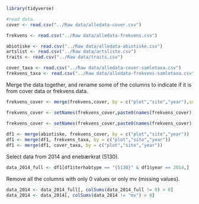 
```r
library(tidyverse)
```


```r
#read data.
cover <- read.csv("../Raw data/alledata-cover.csv")

frekvens <- read.csv("../Raw data/alledata-frekvens.csv")

abiotiske <- read.csv("../Raw data/alledata-abiotiske.csv")
artslist <- read.csv("../Raw data/artsliste.csv")
traits <- read.csv("../Raw data/traits.csv")

cover_taxa <- read.csv("../Raw data/alledata-cover-samletaxa.csv") 
frekvens_taxa <- read.csv("../Raw data/alledata-frekvens-samletaxa.csv")

```


Merge the data together, and rename some of the columns to indicate if it is from cover data or frekvens data.
```r
frekvens_cover <- merge(frekvens,cover, by = c("plot","site","year"),suffixes = c("Frekvens","Cover"))

frekvens_cover <- setNames(frekvens_cover,paste0(names(frekvens_cover),ifelse(names(frekvens_cover) %in% setdiff(names(frekvens),names(cover)),"frekvens","")))

frekvens_cover <- setNames(frekvens_cover,paste0(names(frekvens_cover),ifelse(names(frekvens_cover) %in% setdiff(names(cover),names(frekvens)),"cover","")))
 
df1 <- merge(abiotiske, frekvens_cover, by = c("plot","site","year"))
df1 <- merge(df1, frekvens_taxa, by = c("plot","site","year"))
df1 <- merge(df1, cover_taxa, by = c("plot","site","year"))

```


Select data from 2014 and enebærkrat (5130). 
```r
data_2014_full <- df1[df1$terhabtype == "{5130}" & df1$year == 2014,]
```



Remove all the columns with only 0 values or only mv (missing values).
```r
data_2014 <- data_2014_full[, colSums(data_2014_full != 0) > 0]
data_2014 <- data_2014[, colSums(data_2014 != "mv") > 0]
```





